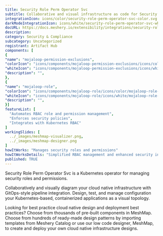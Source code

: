 ```yaml
---
title: Security Role Perm Operator Svc
subtitle: Collaborative and visual infrastructure as code for Security Role Perm Operator Svc
integrationIcon: icons/color/security-role-perm-operator-svc-color.svg
darkModeIntegrationIcon: icons/white/security-role-perm-operator-svc-white.svg
docURL: https://docs.meshery.io/extensibility/integrations/security-role-perm-operator-svc
description: 
category: Security & Compliance
subcategory: Uncategorized
registrant: Artifact Hub
components: [
{
"name": "mojaloop-permission-exclusions",
"colorIcon": "icons/components/mojaloop-permission-exclusions/icons/color/mojaloop-permission-exclusions-color.svg",
"whiteIcon": "icons/components/mojaloop-permission-exclusions/icons/white/mojaloop-permission-exclusions-white.svg",
"description": "",
},
{
"name": "mojaloop-role",
"colorIcon": "icons/components/mojaloop-role/icons/color/mojaloop-role-color.svg",
"whiteIcon": "icons/components/mojaloop-role/icons/white/mojaloop-role-white.svg",
"description": "",
}]
featureList: [
  "Automates RBAC role and permission management",
  "Enforces security policies",
  "Integrates with Kubernetes RBAC"
]
workingSlides: [
  ../_images/meshmap-visualizer.png,
  ../_images/meshmap-designer.png
]
howItWorks: "Manages security roles and permissions"
howItWorksDetails: "Simplified RBAC management and enhanced security in Kubernetes"
published: TRUE
---
```

<p>
Security Role Perm Operator Svc is a Kubernetes operator for managing security roles and permissions.
</p>
<p>
    Collaboratively and visually diagram your cloud native infrastructure with GitOps-style pipeline integration. Design, test, and manage configuration your Kubernetes-based, containerized applications as a visual topology.
</p>
<p>
    Looking for best practice cloud native design and deployment best practices? Choose from thousands of pre-built components in MeshMap. Choose from hundreds of ready-made design patterns by importing templates from Meshery Catalog or use our low code designer, MeshMap, to create and deploy your own cloud native infrastructure designs.
</p>
